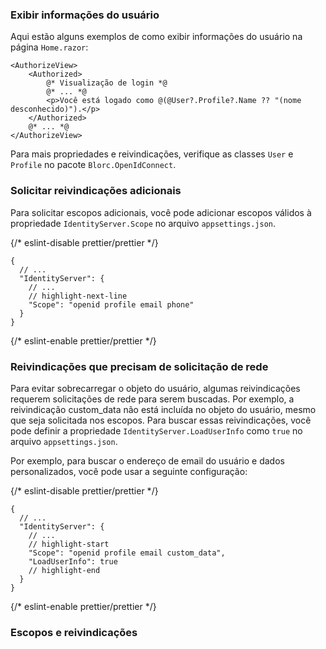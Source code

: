 
### Exibir informações do usuário

Aqui estão alguns exemplos de como exibir informações do usuário na página `Home.razor`:

```cshtml
<AuthorizeView>
    <Authorized>
        @* Visualização de login *@
        @* ... *@
        <p>Você está logado como @(@User?.Profile?.Name ?? "(nome desconhecido)").</p>
    </Authorized>
    @* ... *@
</AuthorizeView>
```

Para mais propriedades e reivindicações, verifique as classes `User` e `Profile` no pacote `Blorc.OpenIdConnect`.

### Solicitar reivindicações adicionais

<FindUserInfoMissing method="User" />

<ScopesAndClaimsIntroduction />

Para solicitar escopos adicionais, você pode adicionar escopos válidos à propriedade `IdentityServer.Scope` no arquivo `appsettings.json`.

{/* eslint-disable prettier/prettier */}
```json5
{
  // ...
  "IdentityServer": {
    // ...
    // highlight-next-line
    "Scope": "openid profile email phone"
  }
}
```
{/* eslint-enable prettier/prettier */}

### Reivindicações que precisam de solicitação de rede

Para evitar sobrecarregar o objeto do usuário, algumas reivindicações requerem solicitações de rede para serem buscadas. Por exemplo, a reivindicação custom_data não está incluída no objeto do usuário, mesmo que seja solicitada nos escopos. Para buscar essas reivindicações, você pode definir a propriedade `IdentityServer.LoadUserInfo` como `true` no arquivo `appsettings.json`.

Por exemplo, para buscar o endereço de email do usuário e dados personalizados, você pode usar a seguinte configuração:

{/* eslint-disable prettier/prettier */}
```json5
{
  // ...
  "IdentityServer": {
    // ...
    // highlight-start
    "Scope": "openid profile email custom_data",
    "LoadUserInfo": true
    // highlight-end
  }
}
```
{/* eslint-enable prettier/prettier */}

### Escopos e reivindicações

<ScopesAndClaims />
